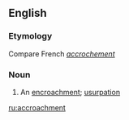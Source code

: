 ==English==

===Etymology===
Compare French ''[[accrochement]]''

===Noun===
{{en-noun}}

# {{lb|en|obsolete}} An [[encroachment]]; [[usurpation]]

[[ru:accroachment]]